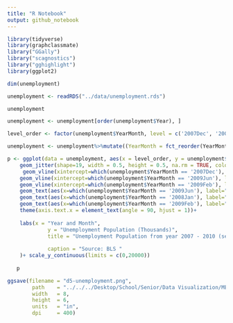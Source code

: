```yaml
---
title: "R Notebook"
output: github_notebook
---
```



```r
library(tidyverse)
library(graphclassmate)
library("GGally")
library("scagnostics")
library("gghighlight")
library(ggplot2)
```

```r
dim(unemployment)
```
```r
unemployment <- readRDS("../data/unemployment.rds")
```
```r
unemployment
```
```r
unemployment <- unemployment[order(unemployment$Year), ]
```

```r
level_order <- factor(unemployment$YearMonth, level = c('2007Dec', '2008Jan', '2008Feb','2008Mar','2008Apr','2008May','2008Jun','2008Jul','2008Aug','2008Sep','2008Oct','2008Nov','2008Dec','2009Jan','2009Feb','2009Mar','2009Apr','2009May','2009Jun','2009Jul','2009Aug','2009Sep','2009Oct','2009Nov','2009Dec','2010Jan','2010Feb','2010Mar','2010Apr','2010May','2010Jun',""))
```

```r
unemployment <- unemployment%>%mutate((YearMonth = fct_reorder(YearMonth,Year)))
```




```r
p <- ggplot(data = unemployment, aes(x = level_order, y = unemployment$UnemployedPop)) +
    geom_jitter(shape=19, width = 0.5, height = 0.5, na.rm = TRUE, color = "blue" ) +
     geom_vline(xintercept=which(unemployment$YearMonth == '2007Dec'), linetype='dashed', colour='red')+
    geom_vline(xintercept=which(unemployment$YearMonth == '2009Jun'), linetype='dashed', colour='red')+
    geom_vline(xintercept=which(unemployment$YearMonth == '2009Feb'), linetype='dashed', colour='red')+
    geom_text(aes(x=which(unemployment$YearMonth == '2009Jun'), label="Recession ends\n", y=6000), colour="green", angle=90, text=element_text(size=11))+
    geom_text(aes(x=which(unemployment$YearMonth == '2008Jan'), label="Recession begins\n", y=15000), colour="red", angle=90, text=element_text(size=9))+
    geom_text(aes(x=which(unemployment$YearMonth == '2009Feb'), label="Recovery Act\n", y=17000), colour="green", angle=90, text=element_text(size=9))+
    theme(axis.text.x = element_text(angle = 90, hjust = 1))+
    
    labs(x = "Year and Month", 
             y = "Unemployment Population (Thousands)",
             title = "Unemployment Population from year 2007 - 2010 (seasonally adjusted)", 
             
             caption = "Source: BLS "
    )+ scale_y_continuous(limits = c(0,20000)) 
    
   p     
```

```r
ggsave(filename = "d5-unemployment.png",
        path    = "../../../Desktop/School/Senior/Data Visualization/ME447-singhab/figures/",
        width   = 8,
        height  = 6,
        units   = "in",
        dpi     = 400)
```

